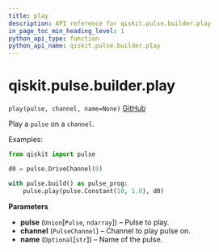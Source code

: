 ```yaml
---
title: play
description: API reference for qiskit.pulse.builder.play
in_page_toc_min_heading_level: 1
python_api_type: function
python_api_name: qiskit.pulse.builder.play
---
```


# qiskit.pulse.builder.play

<span id="qiskit.pulse.builder.play" />

`play(pulse, channel, name=None)` [GitHub](https://github.com/qiskit/qiskit/tree/stable/0.20/qiskit/pulse/builder.py "view source code")

Play a `pulse` on a `channel`.

Examples:

```python
from qiskit import pulse

d0 = pulse.DriveChannel(0)

with pulse.build() as pulse_prog:
    pulse.play(pulse.Constant(10, 1.0), d0)
```

**Parameters**

*   **pulse** (`Union`\[`Pulse`, `ndarray`]) – Pulse to play.
*   **channel** (`PulseChannel`) – Channel to play pulse on.
*   **name** (`Optional`\[`str`]) – Name of the pulse.

